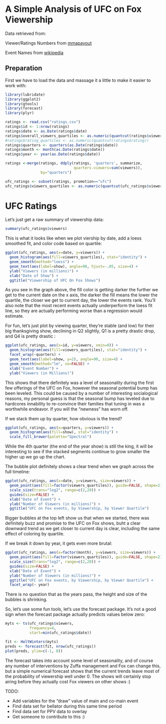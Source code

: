 A Simple Analysis of UFC on Fox Viewership
========================================================

Data retrieved from:

Viewer/Ratings Numbers from [mmapayout](http://mmapayout.com/2014/04/ufc-on-fox-11-overnight-rating-1-99m-viewers/)

Event Names from [wikipedia](http://en.wikipedia.org/wiki/UFC_on_Fox)

## Preparation

First we have to load the data and massage it a little to make it easier to
work with:

```r
library(lubridate)
library(ggplot2)
library(gtools)
library(forecast)
library(plyr)

ratings <- read.csv("ratings.csv")
ratings$id <- 1:nrow(ratings)
ratings$date <- as.Date(ratings$date)
ratings$overall_viewers_quartiles <- as.numeric(quantcut(ratings$viewers))
#ratings$rating_quartiles <- as.numeric(quantcut(ratings$rating))
ratings$quarters <- quarters(as.Date(ratings$date))
ratings$month <- month(as.Date(ratings$date))
ratings$year <- year(as.Date(ratings$date))

ratings <-merge(ratings, ddply(ratings, 'quarters', summarize,
                               quarters.viewers=sum(viewers)),
                by="quarters")

ufc_ratings <- subset(ratings, promotion=="ufc")
ufc_ratings$viewers_quartiles <- as.numeric(quantcut(ufc_ratings$viewers))

```

UFC Ratings
===================

Let's just get a raw summary of viewership data:

```r
summary(ufc_ratings$viewers)
```
This is what it looks like when we plot viership by date, add a loess smoothed fit, and color code based on quartile:

```r
ggplot(ufc_ratings, aes(x=date, y=viewers)) + 
  geom_histogram(aes(fill=viewers_quartiles), stat="identity") + 
  geom_smooth(method="loess") + 
  geom_text(aes(label=show), angle=90, hjust=-.05, size=4) +
  ylab("Viewers (in millions)") + 
  xlab("Date of Show") + 
  ggtitle("Viewership of UFC On Fox Shows")
```

As you see in the graph above, the fill color is getting darker the further
we get to the current date on the x axis, the darker the fill means the lower
the quartile, the closer we get to current day, the lower the events rank. You'll
also note that the most recent events actually underperform the loess fit line,
so they are actually performing worse than a regression would estimate.

For fun, let's just plot by viewing quarter, they're stable (and low) for their 
big thanksgiving show, declining in Q2 slightly, Q1 is a pretty drastic drop, 
and Q4 is pretty drastic :

```r
ggplot(ufc_ratings, aes(x=id, y=viewers, xmin=0)) + 
  geom_histogram(aes(fill=viewers_quartiles), stat="identity") + 
  facet_wrap(~quarters) + 
  geom_text(aes(label=show, y=2), angle=90, size=4) +
  geom_smooth(method="lm", se=FALSE) + 
  xlab("Event Number") + 
  ylab("Viewers (in Millions)") 
```

This shows that there definitely was a level of seasonality during the first few
offerings of the UFC on Fox, however the seasonal potential bump has been leveled.
This could be caused by a number of interesting socialogical reasons, my personal
guess is that the seasonal bump has leveled due to hardcores innability to 
re-convince their families that tuning in was a worthwhile endeavor. If you will
the "newness" has worn off.

If we stack them up by quarter, how obvious is the trend?

```r
ggplot(ufc_ratings, aes(x=quarters, y=viewers)) + 
  geom_histogram(aes(fill=show), stat="identity") + 
  scale_fill_brewer(palette="Spectral")

```

While the 4th quarter (the end of the year show) is still the king, it will
be interesting to see if the stacked segments continue to grow smaller the higher
up we go up the chart.

The bubble plot definitely shows a clear trend when we graph across the 
full timeline:

```r
ggplot(ufc_ratings, aes(x=date, y=viewers, size=viewers)) + 
  geom_point(aes(fill=factor(viewers_quartiles)), guide=FALSE, shape=21) + 
  scale_size(trans="log2", range=c(2,20)) + 
  guides(size=FALSE) + 
  xlab("Date of Event") + 
  ylab("Number of Viewers (in millions)") + 
  ggtitle("UFC on Fox events, by Viewership, by Viewer Quartile") 
```
Bigger bubbles at the top left show us that when we started, there was definitely
buzz and promise to the UFC on Fox shows, buht a clear downward trend as we get
closer to current day is clear, including the same effect of coloring by quartile.

If we break it down by year, it gets even more brutal:

```r
ggplot(ufc_ratings, aes(x=factor(month), y=viewers, size=viewers)) + 
  geom_point(aes(fill=factor(viewers_quartiles)), guide=FALSE, shape=21) + 
  scale_size(trans="log2", range=c(2,20)) + 
  guides(size=FALSE) + 
  xlab("Date of Event") + 
  ylab("Number of Viewers (in millions)") + 
  ggtitle("UFC on Fox events, by Viewership, by Viewer Quartile") + 
  facet_wrap(~ year)
```

There is no question that as the years pass, the height and size of the bubbles
is shrinking.

So, let's use some fun tools, let's use the forecast package. It's not a good
sign when the forecast package actually predicts values below zero:

```r
myts <- ts(ufc_ratings$viewers, 
           frequency=4,
           start=min(ufc_ratings$date))

fit <- HoltWinters(myts)
preds <- forecast(fit, nrow(ufc_ratings))
plot(preds, ylim=c(-1, 8))

```

The forecast takes into account some level of seasonality, and of course any 
number of interventions by Zuffa management and Fox can change this, but a 
simple numerical forecast shows that the current trends leave most of the 
probability of viewership well under 0. The shows will certainly stop airing
before they actually cost Fox viewers on other shows :)

TODO:

* Add variables for the "draw" value of main and co-main event
* Find data set for bellator during this same time period
* Find data set for PPV data to overlay
* Get someone to contribute to this :)